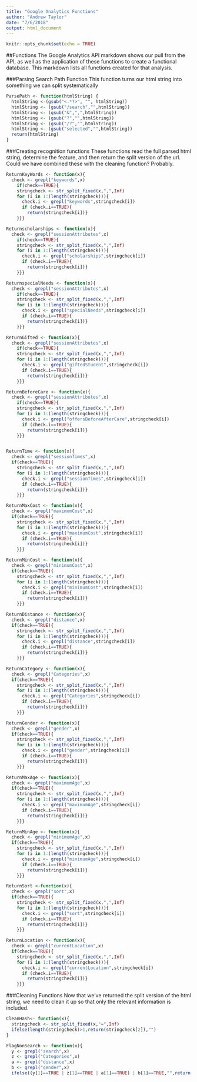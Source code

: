 ```yaml
---
title: "Google Analytics Functions"
author: "Andrew Taylor"
date: "7/6/2018"
output: html_document
---
```


```r
knitr::opts_chunk$set(echo = TRUE)
```

##Functions
The Google Analytics API markdown shows our pull from the API, as well as the application of these functions to create a functional database. This markdown lists all functions created for that analysis.  

###Parsing Search Path Function
This function turns our html string into something we can split systematically
```r
ParsePath <- function(htmlString) {
  htmlString <-(gsub("<.*?>", "", htmlString))
  htmlString <- (gsub("/search","",htmlString))
  htmlString <- (gsub("&",",",htmlString))
  htmlString <- (gsub("?","",htmlString))
  htmlString <- (gsub("/?","",htmlString))
  htmlString <- (gsub("selected","",htmlString))
  return(htmlString)
}
```

###Creating recognition functions
These functions read the full parsed html string, determine the feature, and then return the split version of the url. Could we have combined these with the cleaning function? Probably. 
```r
ReturnKeyWords <- function(x){
  check <- grepl("keywords",x)
    if(check==TRUE){
    stringcheck <- str_split_fixed(x,",",Inf)
    for (i in 1:(length(stringcheck))){
      check.i <- grepl("keywords",stringcheck[i])
      if (check.i==TRUE){
        return(stringcheck[i])}
    }}}

Returnscholarships <- function(x){
  check <- grepl("sessionAttributes",x)
    if(check==TRUE){
    stringcheck <- str_split_fixed(x,",",Inf)
    for (i in 1:(length(stringcheck))){
      check.i <- grepl("scholarships",stringcheck[i])
      if (check.i==TRUE){
        return(stringcheck[i])}
    }}}

ReturnspecialNeeds <- function(x){
  check <- grepl("sessionAttributes",x)
    if(check==TRUE){
    stringcheck <- str_split_fixed(x,",",Inf)
    for (i in 1:(length(stringcheck))){
      check.i <- grepl("specialNeeds",stringcheck[i])
      if (check.i==TRUE){
        return(stringcheck[i])}
    }}}

ReturnGifted <- function(x){
  check <- grepl("sessionAttributes",x)
    if(check==TRUE){
    stringcheck <- str_split_fixed(x,",",Inf)
    for (i in 1:(length(stringcheck))){
      check.i <- grepl("giftedStudent",stringcheck[i])
      if (check.i==TRUE){
        return(stringcheck[i])}
    }}}

ReturnBeforeCare <- function(x){
  check <- grepl("sessionAttributes",x)
    if(check==TRUE){
    stringcheck <- str_split_fixed(x,",",Inf)
    for (i in 1:(length(stringcheck))){
      check.i <- grepl("offersBeforeAfterCare",stringcheck[i])
      if (check.i==TRUE){
        return(stringcheck[i])}
    }}}


ReturnTime <- function(x){
  check <- grepl("sessionTimes",x)
  if(check==TRUE){
    stringcheck <- str_split_fixed(x,",",Inf)
    for (i in 1:(length(stringcheck))){
      check.i <- grepl("sessionTimes",stringcheck[i])
      if (check.i==TRUE){
        return(stringcheck[i])}
    }}}

ReturnMaxCost <- function(x){
  check <- grepl("maximumCost",x)
  if(check==TRUE){
    stringcheck <- str_split_fixed(x,",",Inf)
    for (i in 1:(length(stringcheck))){
      check.i <- grepl("maximumCost",stringcheck[i])
      if (check.i==TRUE){
        return(stringcheck[i])}
    }}}

ReturnMinCost <- function(x){
  check <- grepl("minimumCost",x)
  if(check==TRUE){
    stringcheck <- str_split_fixed(x,",",Inf)
    for (i in 1:(length(stringcheck))){
      check.i <- grepl("minimumCost",stringcheck[i])
      if (check.i==TRUE){
        return(stringcheck[i])}
    }}}

ReturnDistance <- function(x){
  check <- grepl("distance",x)
  if(check==TRUE){
    stringcheck <- str_split_fixed(x,",",Inf)
    for (i in 1:(length(stringcheck))){
      check.i <- grepl("distance",stringcheck[i])
      if (check.i==TRUE){
        return(stringcheck[i])}
    }}}

ReturnCategory <- function(x){
  check <- grepl("Categories",x)
  if(check==TRUE){
    stringcheck <- str_split_fixed(x,",",Inf)
    for (i in 1:(length(stringcheck))){
      check.i <- grepl("Categories",stringcheck[i])
      if (check.i==TRUE){
        return(stringcheck[i])}
    }}}

ReturnGender <- function(x){
  check <- grepl("gender",x)
  if(check==TRUE){
    stringcheck <- str_split_fixed(x,",",Inf)
    for (i in 1:(length(stringcheck))){
      check.i <- grepl("gender",stringcheck[i])
      if (check.i==TRUE){
        return(stringcheck[i])}
    }}}

ReturnMaxAge <- function(x){
  check <- grepl("maximumAge",x)
  if(check==TRUE){
    stringcheck <- str_split_fixed(x,",",Inf)
    for (i in 1:(length(stringcheck))){
      check.i <- grepl("maximumAge",stringcheck[i])
      if (check.i==TRUE){
        return(stringcheck[i])}
    }}}

ReturnMinAge <- function(x){
  check <- grepl("minimumAge",x)
  if(check==TRUE){
    stringcheck <- str_split_fixed(x,",",Inf)
    for (i in 1:(length(stringcheck))){
      check.i <- grepl("minimumAge",stringcheck[i])
      if (check.i==TRUE){
        return(stringcheck[i])}
    }}}

ReturnSort <-function(x){
  check <- grepl("sort",x)
  if(check==TRUE){
    stringcheck <- str_split_fixed(x,",",Inf)
    for (i in 1:(length(stringcheck))){
      check.i <- grepl("sort",stringcheck[i])
      if (check.i==TRUE){
        return(stringcheck[i])}
    }}}

ReturnLocation <- function(x){
  check <- grepl("currentLocation",x)
  if(check==TRUE){
    stringcheck <- str_split_fixed(x,",",Inf)
    for (i in 1:(length(stringcheck))){
      check.i <- grepl("currentLocation",stringcheck[i])
      if (check.i==TRUE){
        return(stringcheck[i])}
    }}}
```


###Cleaning Functions
Now that we've returned the split version of the html string, we need to clean it up so that only the relevant information is included. 
```r
CleanHash<- function(x){
  stringcheck <- str_split_fixed(x,"=",Inf)
  ifelse(length(stringcheck)>1,return(stringcheck[2]),"")
}

FlagNonSearch <- function(x){
  y <- grepl("search",x)
  z <- grepl("Categories",x)
  a <- grepl("distance",x)
  b <- grepl("gender",x)
  ifelse((y[1]==TRUE | z[1]==TRUE | a[1]==TRUE) | b[1]==TRUE,"",return("cut"))}
```
